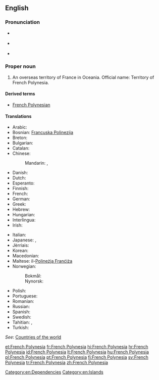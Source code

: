 {{wikipedia}}
==English==

===Pronunciation===
* {{a|UK}} {{IPA|/ˈfrɛntʃ pɒl.ɪˈniː.ʒə/|/ˈfrɛntʃ pɒl.ɪˈniː.zi.ə/|/ˈfrɛntʃ pɒl.ɪˈniː.ʃə/}}
* {{a|US}} {{IPA|/ˈfrɛntʃ pɑ.lɪˈni.ʒə/|/ˈfrɛntʃ pɑ.ləˈni.ʒə/}}
* {{audio|en-us-French Polynesia.ogg|Audio (US)}}

===Proper noun===
{{en-proper noun|head=[[French]] [[Polynesia]]}}

# An overseas territory of France in Oceania. Official name: Territory of French Polynesia.

====Derived terms====
* [[French Polynesian]]

====Translations====
{{trans-top|Overseas territory of France}}
* Arabic: {{t-|ar|بولينزيا الفرنسية|f|tr=buliniizya al-faransíyya}}
* Bosnian: [[Francuska Polinezija]] {{f}}
* Breton: {{t-|br|Polinezia c'hall}}
* Bulgarian: {{t-|bg|Френска Полинезия|f|tr=Frénska Polinézija}}
* Catalan: {{t-|ca|Polinèsia Francesa|f}}
* Chinese:
*: Mandarin: {{t|cmn|法屬波利尼西亞|sc=Hani}}, {{t|cmn|法属波利尼西亚|tr=Fàzhǔ Bōlìníxīyà|sc=Hani}}
* Danish: {{t-|da|Fransk Polynesien}}
* Dutch: {{t-|nl|Frans-Polynesië}}
* Esperanto: {{t-|eo|Franca Polinezio}}
* Finnish: {{t+|fi|Ranskan Polynesia}}
* French: {{t+|fr|Polynésie française|f}}
* German: {{t-|de|Französisch-Polynesien|n}}
* Greek: {{t+|el|Γαλλική Πολυνησία|tr=}}
* Hebrew: {{t-|he|פולינזיה הצרפתית|f|tr=polinezia ha-tsorfatit}}
* Hungarian: {{t+|hu|Francia Polinézia}}
* Interlingua: {{t-|ia|Polynesia Francese}}
* Irish: {{t-|ga|Polainéis na Fraince|f}}
{{trans-mid}}
* Italian: {{t-|it|Polinesia francese|f}}
* Japanese: {{t-|ja|フランス領ポリネシア|tr=Furansu-ryō Porineshia}}, {{t-|ja|仏領ポリネシア|tr=Futsuryō Porineshia}}
* Jèrriais: {{tø|roa-jer|Polynésie Française|f}}
* Korean: {{t-|ko|프랑스령 폴리네시아|tr=Peulangseu-ryeong Pollinesia}}
* Macedonian: {{t-|mk|Француска Полинезија|f|tr=Fráncuska Polinézija}}
* Maltese: il-[[Polineżja Franċiża]]
* Norwegian:
*: Bokmål: {{t-|nb|Fransk Polynesia}}
*: Nynorsk: {{t-|nn|Fransk Polynesia}}
* Polish: {{t+|pl|Polinezja Francuska|f}}
* Portuguese: {{t+|pt|Polinésia Francesa}}
* Romanian: {{t-|ro|Polinezia Franceză|f}}
* Russian: {{t-|ru|Французская Полинезия|f|tr=Francúzskaja Polinézija}}
* Spanish: {{t-|es|Polinesia Francesa|f}}
* Swedish: {{t+|sv|Franska Polynesien}}
* Tahitian: {{tø|ty|Pōrīnetia Farāni}}, {{tø|ty|Pōrīnetia Fōrani}}
* Turkish: {{t+|tr|Fransız Polinezyası}}
{{trans-bottom}}

''See'': [[Appendix:Countries of the world|Countries of the world]]

[[Category:en:Dependencies]]
[[Category:en:Islands]]

[[et:French Polynesia]]
[[fr:French Polynesia]]
[[hi:French Polynesia]]
[[hr:French Polynesia]]
[[id:French Polynesia]]
[[lt:French Polynesia]]
[[hu:French Polynesia]]
[[pl:French Polynesia]]
[[pt:French Polynesia]]
[[fi:French Polynesia]]
[[sv:French Polynesia]]
[[tr:French Polynesia]]
[[zh:French Polynesia]]